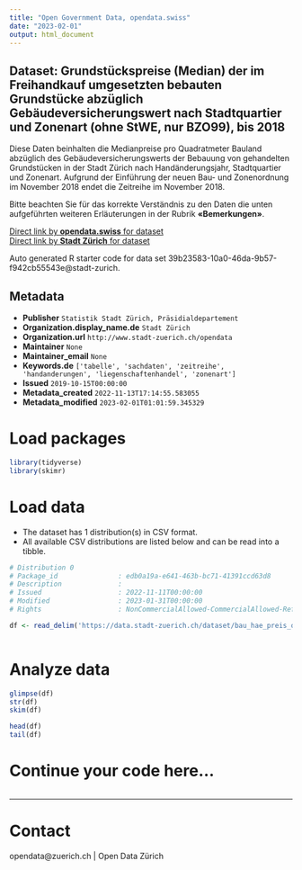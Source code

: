 ```yaml
---
title: "Open Government Data, opendata.swiss"
date: "2023-02-01"
output: html_document
---
```


## Dataset: Grundstückspreise (Median) der im Freihandkauf umgesetzten bebauten Grundstücke abzüglich Gebäudeversicherungswert nach Stadtquartier und Zonenart (ohne StWE, nur BZO99), bis 2018


Diese Daten beinhalten die Medianpreise pro Quadratmeter Bauland abzüglich des Gebäudeversicherungswerts der Bebauung von gehandelten Grundstücken in der Stadt Zürich nach Handänderungsjahr, Stadtquartier und Zonenart. Aufgrund der Einführung der neuen Bau- und Zonenordnung im November 2018 endet die Zeitreihe im November 2018.

Bitte beachten Sie für das korrekte Verständnis zu den Daten die unten aufgeführten weiteren Erläuterungen in der Rubrik **«Bemerkungen»**.



[Direct link by **opendata.swiss** for dataset](https://opendata.swiss/de/dataset/grundstuckspreise-median-der-im-freihandkauf-umgesetzten-bebauten-grundstucke-abzuglich-ge-20181-2)<br>
[Direct link by **Stadt Zürich** for dataset](https://data.stadt-zuerich.ch/dataset/bau_hae_preis_quartier_zonenart_ohne_stwe_bzo99_bis2018_ohnegvz_od5183)

Auto generated R starter code for data set 39b23583-10a0-46da-9b57-f942cb55543e@stadt-zurich.

## Metadata

- **Publisher** `Statistik Stadt Zürich, Präsidialdepartement`
- **Organization.display_name.de** `Stadt Zürich`
- **Organization.url** `http://www.stadt-zuerich.ch/opendata`
- **Maintainer** `None`
- **Maintainer_email** `None`
- **Keywords.de** `['tabelle', 'sachdaten', 'zeitreihe', 'handanderungen', 'liegenschaftenhandel', 'zonenart']`
- **Issued** `2019-10-15T00:00:00`
- **Metadata_created** `2022-11-13T17:14:55.583055`
- **Metadata_modified** `2023-02-01T01:01:59.345329`


# Load packages

```r

library(tidyverse)
library(skimr)

```

# Load data

-   The dataset has 1 distribution(s) in CSV format.
-   All available CSV distributions are listed below and can be read into a tibble.

```r

# Distribution 0
# Package_id               : edb0a19a-e641-463b-bc71-41391ccd63d8
# Description              : 
# Issued                   : 2022-11-11T00:00:00
# Modified                 : 2023-01-31T00:00:00
# Rights                   : NonCommercialAllowed-CommercialAllowed-ReferenceNotRequired

df <- read_delim('https://data.stadt-zuerich.ch/dataset/bau_hae_preis_quartier_zonenart_ohne_stwe_bzo99_bis2018_ohnegvz_od5183/download/BAU518OD5183.csv')



```

# Analyze data

```r

glimpse(df)
str(df)
skim(df)

head(df)
tail(df)

```

# Continue your code here...

```r

```

------------------------------------------------------------------------

# Contact

opendata@zuerich.ch | Open Data Zürich
